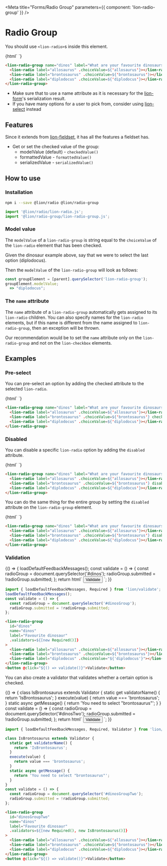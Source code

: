 
<Meta title="Forms/Radio Group" parameters={{ component: 'lion-radio-group' }} />

# Radio Group

You should use `<lion-radio>`s inside this element.

<Story name="Default">
  {html`
    <lion-radio-group name="dinos" label="What are your favourite dinosaurs?">
      <lion-radio label="allosaurus" .choiceValue=${'allosaurus'}></lion-radio>
      <lion-radio label="brontosaurus" .choiceValue=${'brontosaurus'}></lion-radio>
      <lion-radio label="diplodocus" .choiceValue=${'diplodocus'}></lion-radio>
    </lion-radio-group>
  `}
</Story>

```html
<lion-radio-group name="dinos" label="What are your favourite dinosaurs?">
  <lion-radio label="allosaurus" .choiceValue=${'allosaurus'}></lion-radio>
  <lion-radio label="brontosaurus" .choiceValue=${'brontosaurus'}></lion-radio>
  <lion-radio label="diplodocus" .choiceValue=${'diplodocus'}></lion-radio>
</lion-radio-group>
```

- Make sure that to use a name attribute as it is necessary for the [lion-form](?path=/docs/forms-form-overview--page)'s serialization result.
- If you have many options for a user to pick from, consider using [lion-select](?path=/docs/forms-select--default-story) instead

## Features

Since it extends from [lion-fieldset](?path=/docs/forms-fieldset-overview--page), it has all the features a fieldset has.

- Get or set the checked value of the group:
  - modelValue (default) - `checkedValue()`
  - formattedValue - `formattedValue()`
  - serializedValue - `serializedValue()`

## How to use

### Installation

```sh
npm i --save @lion/radio @lion/radio-group
```

```js
import '@lion/radio/lion-radio.js';
import '@lion/radio-group/lion-radio-group.js';
```


### Model value

The `modelValue` of a `lion-radio-group` is string equal to the `choiceValue` of the `lion-radio` element that has been checked.

Given the dinosaur example above, say that we were to select the last option (diplodocus).

Then the `modelValue` of the `lion-radio-group` will look as follows:

```js
const groupElement = [parent].querySelector('lion-radio-group');
groupElement.modelValue;
  => "diplodocus";
```

### The `name` attribute

The `name` attribute of a `lion-radio-group` automatically gets assigned to its `lion-radio` children. You can also specify names for the `lion-radio` elements, but if this name is different from the name assigned to `lion-radio-group`, then an exception will be thrown.

Our recommendation would be to set the `name` attribute only on the `lion-radio-group` and not on the `lion-checkbox` elements.

## Examples

### Pre-select

You can pre-select an option by adding the checked attribute to the selected `lion-radio`.

<Story name="Pre-select">
  {html`
    <lion-radio-group name="dinos" label="What are your favourite dinosaurs?">
      <lion-radio label="allosaurus" .choiceValue=${'allosaurus'}></lion-radio>
      <lion-radio label="brontosaurus" .choiceValue=${'brontosaurus'} checked></lion-radio>
      <lion-radio label="diplodocus" .choiceValue=${'diplodocus'}></lion-radio>
    </lion-radio-group>
  `}
</Story>

```html
<lion-radio-group name="dinos" label="What are your favourite dinosaurs?">
  <lion-radio label="allosaurus" .choiceValue=${'allosaurus'}></lion-radio>
  <lion-radio label="brontosaurus" .choiceValue=${'brontosaurus'} checked></lion-radio>
  <lion-radio label="diplodocus" .choiceValue=${'diplodocus'}></lion-radio>
</lion-radio-group>
```

### Disabled

You can disable a specific `lion-radio` option by adding the `disabled` attribute.

<Story name="Disabled radio">
  {html`
    <lion-radio-group name="dinos" label="What are your favourite dinosaurs?">
      <lion-radio label="allosaurus" .choiceValue=${'allosaurus'}></lion-radio>
      <lion-radio label="brontosaurus" .choiceValue=${'brontosaurus'} disabled></lion-radio>
      <lion-radio label="diplodocus" .choiceValue=${'diplodocus'}></lion-radio>
    </lion-radio-group>
  `}
</Story>

```html
<lion-radio-group name="dinos" label="What are your favourite dinosaurs?">
  <lion-radio label="allosaurus" .choiceValue=${'allosaurus'}></lion-radio>
  <lion-radio label="brontosaurus" .choiceValue=${'brontosaurus'} disabled></lion-radio>
  <lion-radio label="diplodocus" .choiceValue=${'diplodocus'}></lion-radio>
</lion-radio-group>
```

You can do the same thing for the entire group by setting the `disabled` attribute on the `lion-radio-group` element.

<Story name="Disabled group">
  {html`
    <lion-radio-group name="dinos" label="What are your favourite dinosaurs?" disabled>
      <lion-radio label="allosaurus" .choiceValue=${'allosaurus'}></lion-radio>
      <lion-radio label="brontosaurus" .choiceValue=${'brontosaurus'}></lion-radio>
      <lion-radio label="diplodocus" .choiceValue=${'diplodocus'}></lion-radio>
    </lion-radio-group>
  `}
</Story>

```html
<lion-radio-group name="dinos" label="What are your favourite dinosaurs?">
  <lion-radio label="allosaurus" .choiceValue=${'allosaurus'}></lion-radio>
  <lion-radio label="brontosaurus" .choiceValue=${'brontosaurus'} disabled></lion-radio>
  <lion-radio label="diplodocus" .choiceValue=${'diplodocus'}></lion-radio>
</lion-radio-group>
```

### Validation

<Story name="Validation">
  {() => {
    loadDefaultFeedbackMessages();
    const validate = () => {
      const radioGroup = document.querySelector('#dinos');
      radioGroup.submitted = !radioGroup.submitted;
    };
    return html`
      <lion-radio-group
        id="dinos"
        name="dinos"
        label="Favourite dinosaur"
        .validators=${[new Required()]}
      >
        <lion-radio label="allosaurus" .choiceValue=${'allosaurus'}></lion-radio>
        <lion-radio label="brontosaurus" .choiceValue=${'brontosaurus'}></lion-radio>
        <lion-radio label="diplodocus" .choiceValue="${'diplodocus'}"></lion-radio>
      </lion-radio-group>
      <button @click="${() => validate()}">Validate</button>
    `;
  }}
</Story>

```js
import { loadDefaultFeedbackMessages, Required } from 'lion/validate';
loadDefaultFeedbackMessages();
const validate = () => {
  const radioGroup = document.querySelector('#dinosGroup');
  radioGroup.submitted = !radioGroup.submitted;
};
```

```html
<lion-radio-group
  id="dinos"
  name="dinos"
  label="Favourite dinosaur"
  .validators=${[new Required()]}
>
  <lion-radio label="allosaurus" .choiceValue=${'allosaurus'}></lion-radio>
  <lion-radio label="brontosaurus" .choiceValue=${'brontosaurus'}></lion-radio>
  <lion-radio label="diplodocus" .choiceValue="${'diplodocus'}"></lion-radio>
</lion-radio-group>
<button @click="${() => validate()}">Validate</button>
```

You can also create a validator that validates whether a certain option is checked.

<Story name="Validate item">
  {() => {
    class IsBrontosaurus extends Validator {
      static get validatorName() {
        return 'IsBrontosaurus';
      }
      execute(value) {
        return value === 'brontosaurus';
      }
      static async getMessage() {
        return 'You need to select "brontosaurus"';
      }
    }
    const validate = () => {
      const radioGroup = document.querySelector('#dinosTwo');
      radioGroup.submitted = !radioGroup.submitted;
    };
    return html`
      <lion-radio-group
        id="dinosTwo"
        name="dinos"
        label="Favourite dinosaur"
        .validators=${[new Required(), new IsBrontosaurus()]}
      >
        <lion-radio label="allosaurus" .choiceValue=${'allosaurus'}></lion-radio>
        <lion-radio label="brontosaurus" .choiceValue=${'brontosaurus'}></lion-radio>
        <lion-radio label="diplodocus" .choiceValue=${'diplodocus'}></lion-radio>
      </lion-radio-group>
      <button @click="${() => validate()}">Validate</button>
    `;
  }}
</Story>

```js
import { loadDefaultFeedbackMessages, Required, Validator } from 'lion/validate';

class IsBrontosaurus extends Validator {
  static get validatorName() {
    return 'IsBrontosaurus';
  }
  execute(value) {
    return value === 'brontosaurus';
  }
  static async getMessage() {
    return 'You need to select "brontosaurus"';
  }
}
const validate = () => {
  const radioGroup = document.querySelector('#dinosGroupTwo');
  radioGroup.submitted = !radioGroup.submitted;
};
```

```html
<lion-radio-group
  id="dinosGroupTwo"
  name="dinos"
  label="Favourite dinosaur"
  .validators=${[new Required(), new IsBrontosaurus()]}
>
  <lion-radio label="allosaurus" .choiceValue=${'allosaurus'}></lion-radio>
  <lion-radio label="brontosaurus" .choiceValue=${'brontosaurus'}></lion-radio>
  <lion-radio label="diplodocus" .choiceValue=${'diplodocus'}></lion-radio>
</lion-radio-group>
<button @click="${() => validate()}">Validate</button>
```
